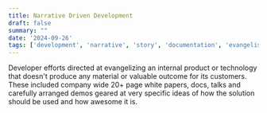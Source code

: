 ```yaml
---
title: Narrative Driven Development
draft: false
summary: ""
date: '2024-09-26'
tags: ['development', 'narrative', 'story', 'documentation', 'evangelism']
---
```


Developer efforts directed at evangelizing an internal product or technology that doesn't produce any material or valuable outcome for its customers. These included company wide 20+ page white papers, docs, talks and carefully arranged demos geared at very specific ideas of how the solution should be used and how awesome it is.
